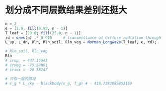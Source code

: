# 划分成不同层数结果差别还挺大

```julia
n = 2
ϵ = [1.0; fill(0.98, n - 1)]
T_leaf = [20.0; fill(25.0, n - 1)]
τd = ones(n) .* 0.915     # transmittance of diffuse radiation through each leaf layer
L_up, L_dn, Rln, Rln_soil, Rln_veg = Norman_Longwave(T_leaf, ϵ, τd);

# Rln_soil, Rln_veg
Rln
# irup  = 447.16643
# irveg = -75.54891
# irsoi =  28.38247

# 只有一层的情况
# ϵ_g * L_sky - blackbody(ϵ_g, T_g) # - 418.7382685853159
```

```julia

```
